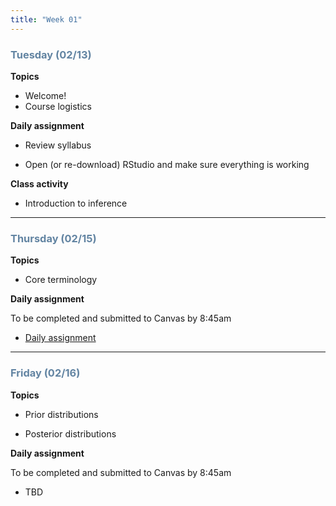 ```yaml
---
title: "Week 01"
---
```


::: {style="color: #6284a2"}
### Tuesday (02/13)
:::

**Topics**

-   Welcome!
-   Course logistics

**Daily assignment**

-   Review syllabus

-   Open (or re-download) RStudio and make sure everything is working

**Class activity**

-   Introduction to inference

------------------------------------------------------------------------

::: {style="color: #6284a2"}
### Thursday (02/15)
:::

**Topics**

-   Core terminology

**Daily assignment**

To be completed and submitted to Canvas by 8:45am

-   [Daily assignment](daily/DA_01.pdf)

------------------------------------------------------------------------

::: {style="color: #6284a2"}
### Friday (02/16)
:::

**Topics**

-   Prior distributions

-   Posterior distributions

**Daily assignment**

To be completed and submitted to Canvas by 8:45am

-   TBD
